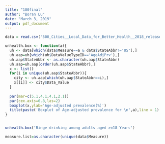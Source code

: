 ---
title: "180final"
author: "Boran Lu"
date: "March 3, 2019"
output: pdf_document
---

```{r}
data = read.csv('500_Cities__Local_Data_for_Better_Health__2018_release.csv')
```

```{r}
unhealth.box <- function(a){
  uh <- data[which(data$Measure==a & data$StateAbbr!='US'),]
  uh.aap=uh[which(uh$DataValueTypeID=='AgeAdjPrv'),]
  uh.aap$StateAbbr <- as.character(uh.aap$StateAbbr)
  uh.aap=uh.aap[order(uh.aap$StateAbbr),]
  x <- list()
  for(i in unique(uh.aap$StateAbbr)){
    city <- uh.aap[which(uh.aap$StateAbbr==i),]
    x[[i]] <- city$Data_Value
  }
  
  par(mar=c(5.1,4.1,4.1,2.1))
  par(cex.axis=0.8,las=2)
  boxplot(x,ylab='Age-adjusted prevalence(%)')
  title(paste('Boxplot of Age-adjusted prevalence for \n',a),line = 1)
}


unhealth.box('Binge drinking among adults aged >=18 Years')

measure.list=as.character(unique(data$Measure))
```

